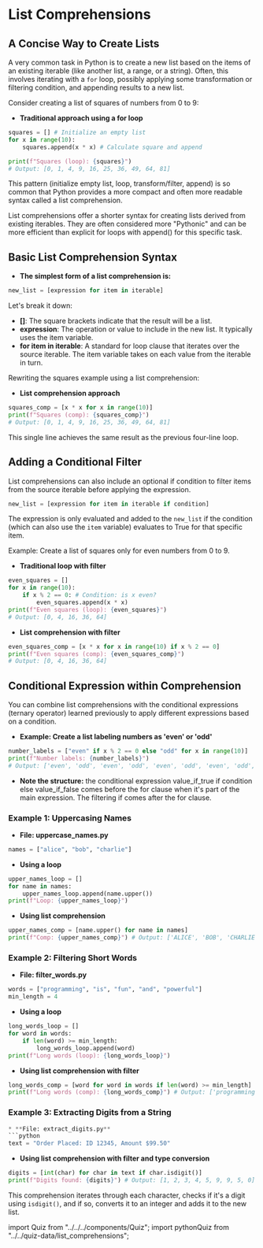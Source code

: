 # List Comprehensions

## A Concise Way to Create Lists
<section id="a-concise-way-to-create-lists"></section>

A very common task in Python is to create a new list based on the items of an existing iterable (like another list, a range, or a string). Often, this involves iterating with a `for` loop, possibly applying some transformation or filtering condition, and appending results to a new list.

Consider creating a list of squares of numbers from 0 to 9:


* **Traditional approach using a for loop**
```python
squares = [] # Initialize an empty list
for x in range(10):
    squares.append(x * x) # Calculate square and append

print(f"Squares (loop): {squares}")
# Output: [0, 1, 4, 9, 16, 25, 36, 49, 64, 81]
```

This pattern (initialize empty list, loop, transform/filter, append) is so common that Python provides a more compact and often more readable syntax called a list comprehension.

List comprehensions offer a shorter syntax for creating lists derived from existing iterables. They are often considered more "Pythonic" and can be more efficient than explicit for loops with append() for this specific task.

## Basic List Comprehension Syntax
<section id="basic-list-comprehension-syntax"></section>

* **The simplest form of a list comprehension is:**

```python
new_list = [expression for item in iterable]
```

Let's break it down:

*   **[]**: The square brackets indicate that the result will be a list.
*   **expression**: The operation or value to include in the new list. It typically uses the item variable.
*   **for item in iterable**: A standard for loop clause that iterates over the source iterable. The item variable takes on each value from the iterable in turn.

Rewriting the squares example using a list comprehension:

* **List comprehension approach**
```python
squares_comp = [x * x for x in range(10)]
print(f"Squares (comp): {squares_comp}")
# Output: [0, 1, 4, 9, 16, 25, 36, 49, 64, 81]
```

This single line achieves the same result as the previous four-line loop.

## Adding a Conditional Filter
<section id="adding-a-conditional-filter"></section>

List comprehensions can also include an optional if condition to filter items from the source iterable before applying the expression.

```python
new_list = [expression for item in iterable if condition]
```

The expression is only evaluated and added to the `new_list` if the condition (which can also use the `item` variable) evaluates to True for that specific item.

Example: Create a list of squares only for even numbers from 0 to 9.
* **Traditional loop with filter**
```python
even_squares = []
for x in range(10):
    if x % 2 == 0: # Condition: is x even?
        even_squares.append(x * x)
print(f"Even squares (loop): {even_squares}")
# Output: [0, 4, 16, 36, 64]
```
* **List comprehension with filter**
```python
even_squares_comp = [x * x for x in range(10) if x % 2 == 0]
print(f"Even squares (comp): {even_squares_comp}")
# Output: [0, 4, 16, 36, 64]
```

## Conditional Expression within Comprehension
<section id="conditional-expression-within-comprehension"></section>

You can combine list comprehensions with the conditional expressions (ternary operator) learned previously to apply different expressions based on a condition.


* **Example: Create a list labeling numbers as 'even' or 'odd'**
```python
number_labels = ["even" if x % 2 == 0 else "odd" for x in range(10)]
print(f"Number labels: {number_labels}")
# Output: ['even', 'odd', 'even', 'odd', 'even', 'odd', 'even', 'odd', 'even', 'odd']
```

* **Note the structure:** the conditional expression value_if_true if condition else value_if_false comes before the for clause when it's part of the main expression. The filtering if comes after the for clause.

### Example 1: Uppercasing Names
<section id="example-1-uppercasing-names"></section>


* **File: uppercase_names.py**
```python
names = ["alice", "bob", "charlie"]
```
* **Using a loop**
```python
upper_names_loop = []
for name in names:
    upper_names_loop.append(name.upper())
print(f"Loop: {upper_names_loop}")
```
* **Using list comprehension**
```python
upper_names_comp = [name.upper() for name in names]
print(f"Comp: {upper_names_comp}") # Output: ['ALICE', 'BOB', 'CHARLIE']
```

### Example 2: Filtering Short Words
<section id="example-2-filtering-short-words"></section>


* **File: filter_words.py**
```python
words = ["programming", "is", "fun", "and", "powerful"]
min_length = 4
```
* **Using a loop**
```python
long_words_loop = []
for word in words:
    if len(word) >= min_length:
        long_words_loop.append(word)
print(f"Long words (loop): {long_words_loop}")
```
* **Using list comprehension with filter**
```python
long_words_comp = [word for word in words if len(word) >= min_length]
print(f"Long words (comp): {long_words_comp}") # Output: ['programming', 'powerful']
```

### Example 3: Extracting Digits from a String
<section id="example-3-extracting-digits-from-a-string"></section>

```python
* **File: extract_digits.py**
```python
text = "Order Placed: ID 12345, Amount $99.50"
```
* **Using list comprehension with filter and type conversion**
```python
digits = [int(char) for char in text if char.isdigit()]
print(f"Digits found: {digits}") # Output: [1, 2, 3, 4, 5, 9, 9, 5, 0]
```

This comprehension iterates through each character, checks if it's a digit using `isdigit()`, and if so, converts it to an integer and adds it to the new list.

import Quiz from "../../../components/Quiz";
import pythonQuiz from "../../quiz-data/list_comprehensions";

<section id="Quiz-time"></section>

<Quiz questions={pythonQuiz} />